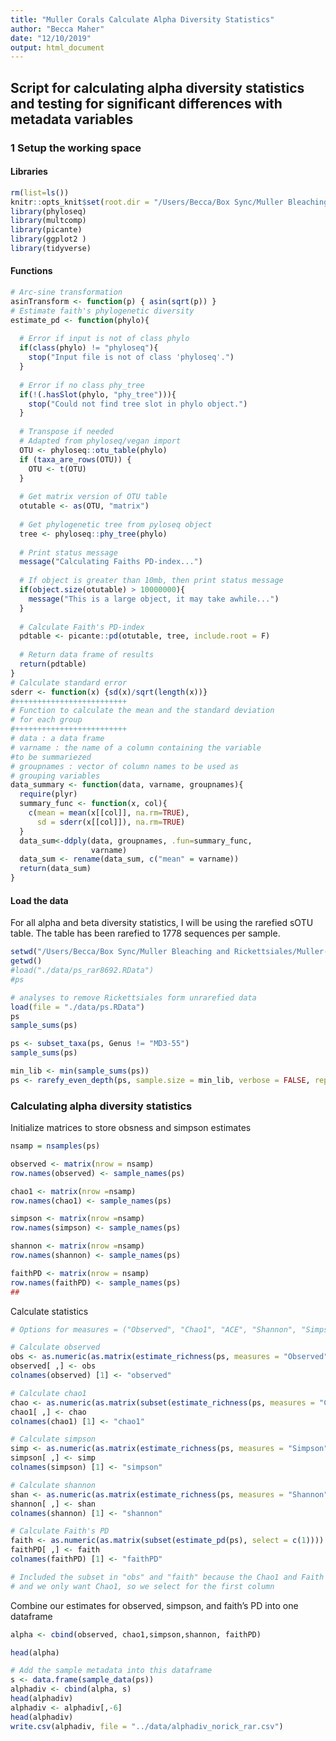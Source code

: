 ```yaml
---
title: "Muller Corals Calculate Alpha Diversity Statistics"
author: "Becca Maher"
date: "12/10/2019"
output: html_document
---
```

## Script for calculating alpha diversity statistics and testing for significant differences with metadata variables

### 1 Setup the working space
#### Libraries
```r
rm(list=ls())
knitr::opts_knit$set(root.dir = "/Users/Becca/Box Sync/Muller Bleaching and Rickettsiales/Muller-Acropora/")
library(phyloseq)
library(multcomp)
library(picante)
library(ggplot2 )
library(tidyverse)
```

#### Functions
```r
# Arc-sine transformation
asinTransform <- function(p) { asin(sqrt(p)) }
# Estimate faith's phylogenetic diversity 
estimate_pd <- function(phylo){
  
  # Error if input is not of class phylo
  if(class(phylo) != "phyloseq"){
    stop("Input file is not of class 'phyloseq'.")
  }
  
  # Error if no class phy_tree
  if(!(.hasSlot(phylo, "phy_tree"))){
    stop("Could not find tree slot in phylo object.")
  }
  
  # Transpose if needed
  # Adapted from phyloseq/vegan import
  OTU <- phyloseq::otu_table(phylo)
  if (taxa_are_rows(OTU)) {
    OTU <- t(OTU)
  }
  
  # Get matrix version of OTU table
  otutable <- as(OTU, "matrix")
  
  # Get phylogenetic tree from pyloseq object
  tree <- phyloseq::phy_tree(phylo)
  
  # Print status message
  message("Calculating Faiths PD-index...")
  
  # If object is greater than 10mb, then print status message
  if(object.size(otutable) > 10000000){
    message("This is a large object, it may take awhile...")
  }
  
  # Calculate Faith's PD-index
  pdtable <- picante::pd(otutable, tree, include.root = F)
  
  # Return data frame of results
  return(pdtable)
}
# Calculate standard error
sderr <- function(x) {sd(x)/sqrt(length(x))}
#+++++++++++++++++++++++++
# Function to calculate the mean and the standard deviation
# for each group
#+++++++++++++++++++++++++
# data : a data frame
# varname : the name of a column containing the variable
#to be summariezed
# groupnames : vector of column names to be used as
# grouping variables
data_summary <- function(data, varname, groupnames){
  require(plyr)
  summary_func <- function(x, col){
    c(mean = mean(x[[col]], na.rm=TRUE),
      sd = sderr(x[[col]]), na.rm=TRUE)
  }
  data_sum<-ddply(data, groupnames, .fun=summary_func,
                  varname)
  data_sum <- rename(data_sum, c("mean" = varname))
  return(data_sum)
}
```

#### Load the data
For all alpha and beta diversity statistics, I will be using the rarefied sOTU table. The table has been rarefied to 1778 sequences per sample.
```r
setwd("/Users/Becca/Box Sync/Muller Bleaching and Rickettsiales/Muller-Acropora/")
getwd()
#load("./data/ps_rar8692.RData")
#ps

# analyses to remove Rickettsiales form unrarefied data
load(file = "./data/ps.RData")
ps
sample_sums(ps)

ps <- subset_taxa(ps, Genus != "MD3-55")
sample_sums(ps)

min_lib <- min(sample_sums(ps)) 
ps <- rarefy_even_depth(ps, sample.size = min_lib, verbose = FALSE, replace = TRUE)
```

### Calculating alpha diversity statistics
Initialize matrices to store obsness and simpson estimates
```r
nsamp = nsamples(ps)

observed <- matrix(nrow = nsamp)
row.names(observed) <- sample_names(ps)

chao1 <- matrix(nrow =nsamp)
row.names(chao1) <- sample_names(ps)

simpson <- matrix(nrow =nsamp)
row.names(simpson) <- sample_names(ps)

shannon <- matrix(nrow =nsamp)
row.names(shannon) <- sample_names(ps)

faithPD <- matrix(nrow = nsamp)
row.names(faithPD) <- sample_names(ps)
##
```
Calculate statistics
```r
# Options for measures = ("Observed", "Chao1", "ACE", "Shannon", "Simpson", "InvSimpson", "Fisher")

# Calculate observed
obs <- as.numeric(as.matrix(estimate_richness(ps, measures = "Observed")))
observed[ ,] <- obs
colnames(observed) [1] <- "observed"

# Calculate chao1
chao <- as.numeric(as.matrix(subset(estimate_richness(ps, measures = "Chao1"), select = c(1))))
chao1[ ,] <- chao
colnames(chao1) [1] <- "chao1"

# Calculate simpson
simp <- as.numeric(as.matrix(estimate_richness(ps, measures = "Simpson")))
simpson[ ,] <- simp
colnames(simpson) [1] <- "simpson"

# Calculate shannon
shan <- as.numeric(as.matrix(estimate_richness(ps, measures = "Shannon")))
shannon[ ,] <- shan
colnames(shannon) [1] <- "shannon"

# Calculate Faith's PD
faith <- as.numeric(as.matrix(subset(estimate_pd(ps), select = c(1))))  # estimate_pd is a function assigned at the end of the script
faithPD[ ,] <- faith
colnames(faithPD) [1] <- "faithPD"

# Included the subset in "obs" and "faith" because the Chao1 and Faith's PD measurement outputs two measures per sample (Chao1 and se.chao1)
# and we only want Chao1, so we select for the first column
```
Combine our estimates for observed, simpson, and faith's PD into one dataframe
```r
alpha <- cbind(observed, chao1,simpson,shannon, faithPD)

head(alpha)

# Add the sample metadata into this dataframe
s <- data.frame(sample_data(ps))
alphadiv <- cbind(alpha, s)
head(alphadiv)
alphadiv <- alphadiv[,-6]
head(alphadiv)
write.csv(alphadiv, file = "../data/alphadiv_norick_rar.csv")
```